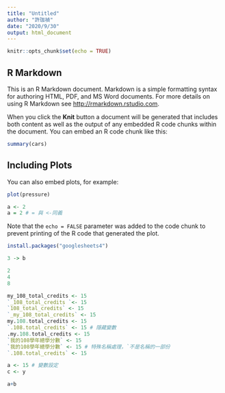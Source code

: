 ---
title: "Untitled"
author: "許珈禎"
date: "2020/9/30"
output: html_document
---

```{r setup, include=FALSE}
knitr::opts_chunk$set(echo = TRUE)
```

## R Markdown

This is an R Markdown document. Markdown is a simple formatting syntax for authoring HTML, PDF, and MS Word documents. For more details on using R Markdown see <http://rmarkdown.rstudio.com>.

When you click the **Knit** button a document will be generated that includes both content as well as the output of any embedded R code chunks within the document. You can embed an R code chunk like this:

```{r cars}
summary(cars)
```

## Including Plots

You can also embed plots, for example:

```{r pressure, echo=FALSE}
plot(pressure)
```
```{r}
a <- 2
a = 2 # = 與 <-同義
```


Note that the `echo = FALSE` parameter was added to the code chunk to prevent printing of the R code that generated the plot.
```{r}
install.packages("googlesheets4")
```
```{r}
3 -> b
```
```{r}
2
4
8
```
```{r}
my_108_total_credits <- 15
`_108_total_credits `<- 15
`108_total_credits` <- 15
`_my_108_total_credits` <- 15
my.108.total_credits <- 15
`.108.total_credits` <- 15 # 隱藏變數
.my.108.total_credits <- 15
`我的108學年總學分數` <- 15
`我的108學年總學分數` <- 15 # 特殊名稱處理，`不是名稱的一部份
`.108.total_credits` <- 15
```

```{r}
a <- 15 # 變數設定
c <- y
```
```{r}
a+b
```


